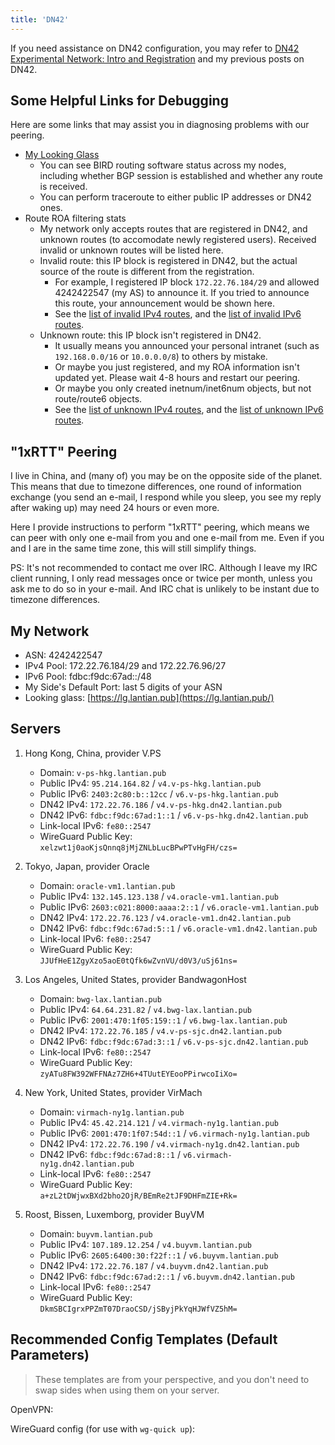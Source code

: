 ```yaml
---
title: 'DN42'
---
```


If you need assistance on DN42 configuration, you may refer to
[DN42 Experimental Network: Intro and Registration](/en/article/modify-website/dn42-experimental-network-2020.lantian)
and my previous posts on DN42.

## Some Helpful Links for Debugging

Here are some links that may assist you in diagnosing problems with our peering.

- [My Looking Glass](https://lg.lantian.pub/)
  - You can see BIRD routing software status across my nodes, including whether
    BGP session is established and whether any route is received.
  - You can perform traceroute to either public IP addresses or DN42 ones.
- Route ROA filtering stats
  - My network only accepts routes that are registered in DN42, and unknown
    routes (to accomodate newly registered users). Received invalid or unknown
    routes will be listed here.
  - Invalid route: this IP block is registered in DN42, but the actual source of
    the route is different from the registration.
    - For example, I registered IP block `172.22.76.184/29` and allowed
      4242422547 (my AS) to announce it. If you tried to announce this route,
      your announcement would be shown here.
    - See the
      [list of invalid IPv4 routes](https://lg.lantian.pub/route_generic/local/table%20roa_fail_v4),
      and the
      [list of invalid IPv6 routes](https://lg.lantian.pub/route_generic/local/table%20roa_fail_v6).
  - Unknown route: this IP block isn't registered in DN42.
    - It usually means you announced your personal intranet (such as
      `192.168.0.0/16` or `10.0.0.0/8`) to others by mistake.
    - Or maybe you just registered, and my ROA information isn't updated yet.
      Please wait 4-8 hours and restart our peering.
    - Or maybe you only created inetnum/inet6num objects, but not route/route6
      objects.
    - See the
      [list of unknown IPv4 routes](https://lg.lantian.pub/route_generic/local/table%20roa_unknown_v4),
      and the
      [list of unknown IPv6 routes](https://lg.lantian.pub/route_generic/local/table%20roa_unknown_v6).

## "1xRTT" Peering

I live in China, and (many of) you may be on the opposite side of the planet.
This means that due to timezone differences, one round of information exchange
(you send an e-mail, I respond while you sleep, you see my reply after waking
up) may need 24 hours or even more.

Here I provide instructions to perform "1xRTT" peering, which means we can peer
with only one e-mail from you and one e-mail from me. Even if you and I are in
the same time zone, this will still simplify things.


<Peer />

PS: It's not recommended to contact me over IRC. Although I leave my IRC client
running, I only read messages once or twice per month, unless you ask me to do
so in your e-mail. And IRC chat is unlikely to be instant due to timezone
differences.

## My Network

- ASN: 4242422547
- IPv4 Pool: 172.22.76.184/29 and 172.22.76.96/27
- IPv6 Pool: fdbc:f9dc:67ad::/48
- My Side's Default Port: last 5 digits of your ASN
- Looking glass: [https://lg.lantian.pub](https://lg.lantian.pub/)

## Servers

1. Hong Kong, China, provider V.PS

   - Domain: `v-ps-hkg.lantian.pub`
   - Public IPv4: `95.214.164.82` / `v4.v-ps-hkg.lantian.pub`
   - Public IPv6: `2403:2c80:b::12cc` / `v6.v-ps-hkg.lantian.pub`
   - DN42 IPv4: `172.22.76.186` / `v4.v-ps-hkg.dn42.lantian.pub`
   - DN42 IPv6: `fdbc:f9dc:67ad:1::1` / `v6.v-ps-hkg.dn42.lantian.pub`
   - Link-local IPv6: `fe80::2547`
   - WireGuard Public Key: `xelzwt1j0aoKjsQnnq8jMjZNLbLucBPwPTvHgFH/czs=`

2. Tokyo, Japan, provider Oracle

   - Domain: `oracle-vm1.lantian.pub`
   - Public IPv4: `132.145.123.138` / `v4.oracle-vm1.lantian.pub`
   - Public IPv6: `2603:c021:8000:aaaa:2::1` / `v6.oracle-vm1.lantian.pub`
   - DN42 IPv4: `172.22.76.123` / `v4.oracle-vm1.dn42.lantian.pub`
   - DN42 IPv6: `fdbc:f9dc:67ad:5::1` / `v6.oracle-vm1.dn42.lantian.pub`
   - Link-local IPv6: `fe80::2547`
   - WireGuard Public Key: `JJUfHeE1ZgyXzo5aoE0tQfk6wZvnVU/d0V3/uSj61ns=`

3. Los Angeles, United States, provider BandwagonHost

   - Domain: `bwg-lax.lantian.pub`
   - Public IPv4: `64.64.231.82` / `v4.bwg-lax.lantian.pub`
   - Public IPv6: `2001:470:1f05:159::1` / `v6.bwg-lax.lantian.pub`
   - DN42 IPv4: `172.22.76.185` / `v4.v-ps-sjc.dn42.lantian.pub`
   - DN42 IPv6: `fdbc:f9dc:67ad:3::1` / `v6.v-ps-sjc.dn42.lantian.pub`
   - Link-local IPv6: `fe80::2547`
   - WireGuard Public Key: `zyATu8FW392WFFNAz7ZH6+4TUutEYEooPPirwcoIiXo=`

4. New York, United States, provider VirMach

   - Domain: `virmach-ny1g.lantian.pub`
   - Public IPv4: `45.42.214.121` / `v4.virmach-ny1g.lantian.pub`
   - Public IPv6: `2001:470:1f07:54d::1` / `v6.virmach-ny1g.lantian.pub`
   - DN42 IPv4: `172.22.76.190` / `v4.virmach-ny1g.dn42.lantian.pub`
   - DN42 IPv6: `fdbc:f9dc:67ad:8::1` / `v6.virmach-ny1g.dn42.lantian.pub`
   - Link-local IPv6: `fe80::2547`
   - WireGuard Public Key: `a+zL2tDWjwxBXd2bho2OjR/BEmRe2tJF9DHFmZIE+Rk=`

5. Roost, Bissen, Luxemborg, provider BuyVM
   - Domain: `buyvm.lantian.pub`
   - Public IPv4: `107.189.12.254` / `v4.buyvm.lantian.pub`
   - Public IPv6: `2605:6400:30:f22f::1` / `v6.buyvm.lantian.pub`
   - DN42 IPv4: `172.22.76.187` / `v4.buyvm.dn42.lantian.pub`
   - DN42 IPv6: `fdbc:f9dc:67ad:2::1` / `v6.buyvm.dn42.lantian.pub`
   - Link-local IPv6: `fe80::2547`
   - WireGuard Public Key: `DkmSBCIgrxPPZmT07DraoCSD/jSByjPkYqHJWfVZ5hM=`

## Recommended Config Templates (Default Parameters)

> These templates are from your perspective, and you don't need to swap sides
> when using them on your server.

OpenVPN:


<OpenVPN />

WireGuard config (for use with `wg-quick up`):


<WireGuard />
